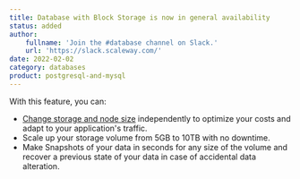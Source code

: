 ```yaml
---
title: Database with Block Storage is now in general availability
status: added
author:
    fullname: 'Join the #database channel on Slack.'
    url: 'https://slack.scaleway.com/'
date: 2022-02-02
category: databases
product: postgresql-and-mysql
---
```


With this feature, you can:

* [Change storage and node size](/storage/database/how-to/create-a-database/) independently to optimize your costs and adapt to your application's traffic.
* Scale up your storage volume from 5GB to 10TB with no downtime.
* Make Snapshots of your data in seconds for any size of the volume and recover a previous state of your data in case of accidental data alteration.

